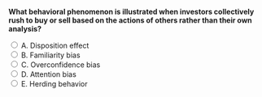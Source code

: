 ::: {.question-block}

<form onsubmit="event.preventDefault(); checkAnswer('module5_mcq_q79')" data-correct-answer="E">
<strong style="display: block;">What behavioral phenomenon is illustrated when investors collectively rush to buy or sell based on the actions of others rather than their own analysis?</strong>

<label><input type="radio" name="module5_mcq_q79" value="A"> A. Disposition effect</label><br>
<label><input type="radio" name="module5_mcq_q79" value="B"> B. Familiarity bias</label><br>
<label><input type="radio" name="module5_mcq_q79" value="C"> C. Overconfidence bias</label><br>
<label><input type="radio" name="module5_mcq_q79" value="D"> D. Attention bias</label><br>
<label><input type="radio" name="module5_mcq_q79" value="E"> E. Herding behavior</label><br>
</form>

<div id="feedback-module5_mcq_q79" class="feedback" data-status="" style="display:none;">
✅ Correct: E. Herding occurs when investors mimic others’ actions, amplifying price swings and potentially contributing to bubbles or crashes.
</div>

:::
